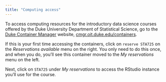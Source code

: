 ```yaml
---
title: "Computing access"
---
```


To access computing resources for the introductory data science courses offered by the Duke University Department of Statistical Science, go to the [Duke Container Manager](https://cmgr.oit.duke.edu/containers) website, [cmgr.oit.duke.edu/containers](https://cmgr.oit.duke.edu/containers).

If this is your first time accessing the containers, click on `reserve STA725` on the *Reservations available* menu on the right. You only need to do this once, and when you do, you'll see this container moved to the *My reservations* menu on the left.

Next, click on `STA725` under *My reservations* to access the RStudio instance you'll use for the course.
